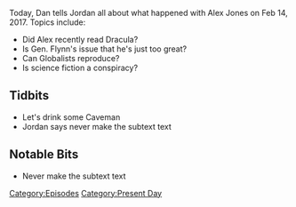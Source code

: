{{DEFAULTSORT:
    #_EPISODE_0013:February 14, 2017
}}{{Episode
    | title           = February 14, 2017
    | caption         = Listen to this episode on [https://knowledgefight.libsyn.com/knowledge-fight-feb-14-2017 Libsyn] [https://open.spotify.com/episode/40ewIBMmSC1xRKnwc5BpNM Spotify]
    | episodeNumber   = 13
    | length          = 02:31:52
    | airDate         = February 16, 2017
    | coverageDate    = February 14, 2017
    | episodeType     = [[:Category:Present Day|Present Day]]
    | previousEpisode = [[12: Jon Rappoport]]
    | nextEpisode     = [[14: February 17, 2017]]
}}

{{Stub}}

Today, Dan tells Jordan all about what happened with Alex Jones on Feb 14, 2017. Topics include:

*Did Alex recently read Dracula?
*Is Gen. Flynn's issue that he's just too great?
*Can Globalists reproduce?
*Is science fiction a conspiracy?

==Tidbits==

*Let's drink some Caveman
*Jordan says never make the subtext text

==Notable Bits==

*Never make the subtext text

[[Category:Episodes]]
[[Category:Present Day]]
